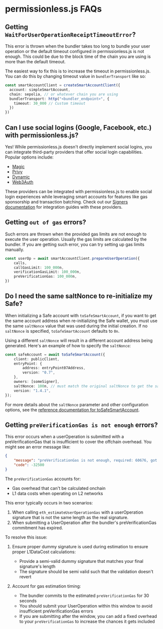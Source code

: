 # permissionless.js FAQs

## Getting `WaitForUserOperationReceiptTimeoutError`?

This error is thrown when the bundler takes too long to bundle your user operation or the default timeout configured in permissionless.js is not enough.
This could be due to the block time of the chain you are using is more than the default timeout.

The easiest way to fix this is to increase the timeout in permissionless.js. You can do this by changing timeout value in `bundlerTransport` like so:

```typescript
const smartAccountClient = createSmartAccountClient({
  account: simpleSmartAccount,
  chain: sepolia, // or whatever chain you are using
  bundlerTransport: http("<bundler_endpoint>", {
    timeout: 30_000 // Custom timeout
  })
})
```

## Can I use social logins (Google, Facebook, etc.) with permissionless.js?

Yes! While permissionless.js doesn't directly implement social logins, you can integrate third-party providers that offer social login capabilities. Popular options include:

- [Magic](https://magic.link)
- [Privy](https://privy.io)
- [Dynamic](https://www.dynamic.xyz)
- [Web3Auth](https://web3auth.io)

These providers can be integrated with permissionless.js to enable social login experiences while leveraging smart accounts for features like gas sponsorship and transaction batching. Check out our [Signers documentation](/references/permissionless/how-to/signers) for integration guides with these providers.

## Getting `out of gas` errors?

Such errors are thrown when the provided gas limits are not enough to execute the user operation. Usually the gas limits are calculated by the bundler. If you are getting such error, you can try setting up gas limits manually.

```typescript
const userOp = await smartAccountClient.prepareUserOperation({
    calls,
    callGasLimit: 100_000n,
    verificationGasLimit: 100_000n,
    preVerificationGas: 100_000n,
})
```

## Do I need the same saltNonce to re-initialize my Safe?

When initializing a Safe account with `toSafeSmartAccount`, if you want to get the same account address when re-initializing the Safe wallet, you must use the same `saltNonce` value that was used during the initial creation. If no `saltNonce` is specified, `toSafeSmartAccount` defaults to `0n`.

Using a different `saltNonce` will result in a different account address being generated. Here's an example of how to specify the `saltNonce`:

```typescript
const safeAccount = await toSafeSmartAccount({
    client: publicClient,
    entryPoint: {
        address: entryPoint07Address,
        version: "0.7",
    },
    owners: [someSigner],
    saltNonce: 100n, // must match the original saltNonce to get the same address
    version: "1.4.1",
});
```

For more details about the `saltNonce` parameter and other configuration options, see the [reference documentation for toSafeSmartAccount](/references/permissionless/reference/accounts/toSafeSmartAccount#saltnonce).

## Getting `preVerificationGas is not enough` errors?

This error occurs when a userOperation is submitted with a preVerificationGas that is insufficient to cover the offchain overhead.
You might see an error message like:

```json
{
    "message": "preVerificationGas is not enough, required: 60676, got: 48550",
    "code": -32500
}
```

The `preVerificationGas` accounts for:
- Gas overhead that can't be calculated onchain
- L1 data costs when operating on L2 networks

This error typically occurs in two scenarios:

1. When calling `eth_estimateUserOperationGas` with a userOperation signature that is not the same length as the real signature.
2. When submitting a UserOperation after the bundler's preVerificationGas commitment has expired.

To resolve this issue:

1. Ensure proper dummy signature is used during estimation to ensure proper L1DataCost calculations:
   - Provide a semi-valid dummy signature that matches your final signature's length
   - The signature should be semi valid such that the validation doesn't revert

2. Account for gas estimation timing:
   - The bundler commits to the estimated `preVerificationGas` for 30 seconds
   - You should submit your UserOperation within this window to avoid insufficient preVerificationGas errors
   - If you are submitting after the window, you can add a fixed overhead to your `preVerificationGas` to increase the chances it gets included
